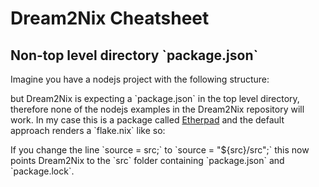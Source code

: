 =Dream2Nix Cheatsheet=

==Non-top level directory `package.json`==

Imagine you have a nodejs project with the following structure:

{{{shell
$ tree -L 1
.
├── bin -> src/bin
├── CHANGELOG.md
├── CONTRIBUTING.md
├── doc
├── Dockerfile
├── LICENSE
├── Makefile
├── node_modules
├── README.md
├── SECURITY.md
├── settings.json.docker
├── settings.json.template
├── src
├── start.bat
├── tests -> src/tests
└── var
}}}

but Dream2Nix is expecting a `package.json` in the top level directory,
therefore none of the nodejs examples in the Dream2Nix repository will work. In my case
this is a package called [[https://github.com/ether/etherpad-lite|Etherpad]] and
the default approach renders a `flake.nix` like so:
{{{nix
{
  inputs = {
    dream2nix.url = "github:nix-community/dream2nix";
    src.url = "github:ether/etherpad-lite";
    src.flake = false;
  };
  outputs = { self, dream2nix, src }@inputs:
    (dream2nix.lib.makeFlakeOutputs {
      systems = [ "x86_64-linux" ];
      config.projectRoot = ./.;
      packageOverrides = { };
      source = src;
    }) // { };
}
}}}

If you change the line `source = src;` to `source = "${src}/src";` this now points
Dream2Nix to the `src` folder containing `package.json` and `package.lock`.
